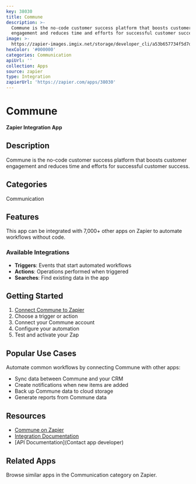 ```yaml
---
key: 38030
title: Commune
description: >-
  Commune is the no-code customer success platform that boosts customer
  engagement and reduces time and efforts for successful customer success.
image: >-
  https://zapier-images.imgix.net/storage/developer_cli/a53b657734f5d7db0946c6a25e25aa85_2.png?auto=format%2Ccompress&ixlib=python-3.0.0&q=50
hexColor: '#000000'
categories: Communication
apiUrl: ''
collection: Apps
source: zapier
type: Integration
zapierUrl: 'https://zapier.com/apps/38030'
---
```

# Commune

**Zapier Integration App**

## Description

Commune is the no-code customer success platform that boosts customer engagement and reduces time and efforts for successful customer success.

## Categories

Communication

## Features

This app can be integrated with 7,000+ other apps on Zapier to automate workflows without code.

### Available Integrations

- **Triggers**: Events that start automated workflows
- **Actions**: Operations performed when triggered
- **Searches**: Find existing data in the app

## Getting Started

1. [Connect Commune to Zapier](https://zapier.com/apps/38030)
2. Choose a trigger or action
3. Connect your Commune account
4. Configure your automation
5. Test and activate your Zap

## Popular Use Cases

Automate common workflows by connecting Commune with other apps:

- Sync data between Commune and your CRM
- Create notifications when new items are added
- Back up Commune data to cloud storage
- Generate reports from Commune data

## Resources

- [Commune on Zapier](https://zapier.com/apps/38030)
- [Integration Documentation](https://zapier.com/apps/38030/integrations)
- [API Documentation](Contact app developer)

## Related Apps

Browse similar apps in the Communication category on Zapier.
